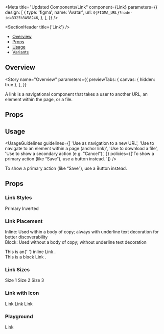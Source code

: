 
<Meta
  title="Updated Components/Link"
  component={Link}
  parameters={{
    design: [
      {
        type: 'figma',
        name: 'Avatar',
        url: `${FIGMA_URL}?node-id=3325%3A58246`,
      },
    ],
  }}
/>

<SectionHeader title={'Link'} />

- [Overview](#overview)
- [Props](#props)
- [Usage](#usage)
- [Variants](#variants)

## Overview

<Story
  name="Overview"
  parameters={{
    previewTabs: {
      canvas: { hidden: true },
    },
  }}
>
  <Overview>
    A link is a navigational component that takes a user to another URL, an element within the page,
    or a file.
  </Overview>
</Story>

## Props

<Props of={Link} />

## Usage

<UsageGuidelines
  guidelines={[
    'Use as navigation to a new URL',
    'Use to navigate to an element within a page (anchor link)',
    'Use to download a file',
    'Use to show a secondary action (e.g. "Cancel")',
  ]}
  policies={['To show a primary action (like “Save”), use a button instead. ']}
/>

<Tip>To show a primary action (like “Save”), use a Button instead. </Tip>

## Props

<Props of={Link} />

<SubsectionHeader title="Variants" />

### Link Styles

<Preview>
  <Story name="Link Styles">
    <Stack isVertical>
      <Link href="#">Primary</Link>
    </Stack>
    <Stack isInverted>
      <Link href="#" type="inverted">
        Inverted
      </Link>
    </Stack>
  </Story>
</Preview>

### Link Placement

Inline: Used within a body of copy; always with underline text decoration for better discoverability <br/>
Block: Used without a body of copy; without underline text decoration

<Preview>
  <Story name="Link Placement">
    <Stack isVertical>
      <div>
        This is an{' '}
        <Link href="#" placement="inline" size={1}>
          inline Link
        </Link>
        .
      </div>
      <div>
        This is a
        <Link href="#" size={1}>
          block Link
        </Link>
        .
      </div>
    </Stack>
  </Story>
</Preview>

### Link Sizes

<Preview>
  <Story name="Link Sizes">
    <Stack isVertical>
      <Link href="#" size={1}>
        Size 1
      </Link>
      <Link href="#" size={2}>
        Size 2
      </Link>
      <Link href="#" size={3}>
        Size 3
      </Link>
    </Stack>
  </Story>
</Preview>

### Link with Icon

<Preview>
  <Story name="Link with Icon" parameters={{ decorators: [withKnobs] }}>
    <Stack isVertical>
      <Link href="#" size={1} iconName={getIconSelectorKnob('iconName', 'externalLink')}>
        Link
      </Link>
      <Link href="#" size={2} iconName={getIconSelectorKnob('iconName', 'externalLink')}>
        Link
      </Link>
      <Link href="#" size={3} iconName={getIconSelectorKnob('iconName', 'externalLink')}>
        Link
      </Link>
    </Stack>
  </Story>
</Preview>

### Playground

<Preview>
  <Story name="Playground" parameters={{ decorators: [withKnobs] }}>
    <Stack isVertical>
      <Link
        href="#"
        size={select('size', [1, 2, 3], 1)}
        type={select('type', ['primary', 'inverted'], 'primary')}
        placement={select('placement', ['block', 'inline'], 'block')}
        isDisabled={boolean('isDisabled', false)}
      >
        Link
      </Link>
    </Stack>
  </Story>
</Preview>
